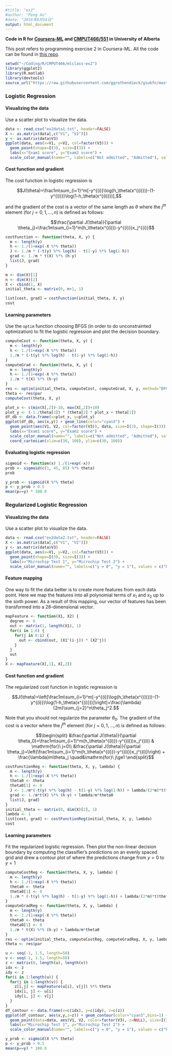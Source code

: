 ```yaml
---
#title: "ex2"
#author: "Peng Xu"
#date: "2016年9月16日"
output: html_document
---
```


**Code in R for [Coursera-ML](https://www.coursera.org/learn/machine-learning) and [CMPUT466/551](https://www.ualberta.ca/computing-science/undergraduate-studies/course-directory/courses/machine-learning) in University of Alberta**

This post refers to programming exercise 2 in Coursera-ML. All the code can be found in [this repo](https://github.com/billy-inn/CourseraMLwithR).

```r
setwd("~/Coding/R/CMPUT466/mlclass-ex2")
library(ggplot2)
library(R.matlab)
library(devtools)
source_url("https://raw.githubusercontent.com/ggrothendieck/gsubfn/master/R/list.R")
```

### Logistic Regression

#### Visualizing the data

Use a scatter plot to visualize the data.

```r
data <- read.csv("ex2data1.txt", header=FALSE)
X <- as.matrix(data[,c("V1", "V2")])
y <- as.matrix(data$V3)
ggplot(data, aes(x=V1, y=V2, col=factor(V3))) + 
  geom_point(shape=I(3), size=I(3)) +
  labs(x="Exam1 score", y="Exam2 score") +
  scale_color_manual(name="", labels=c("Not admitted", "Admitted"), values = c("blue", "red"))
```

#### Cost function and gradient

The cost function in logistic regression is

$$J(\theta)=\frac1m\sum_{i=1}^m[-y^{(i)}\log(h_\theta(x^{(i)}))-(1-y^{(i)})\log(1-h_\theta(x^{(i)}))],$$

and the gradient of the cost is a vector of the same length as $\theta$ where the $j^{th}$ element (for $j=0,1,\dots,n$) is defined as follows:

$$\frac{\partial J(\theta)}{\partial \theta_j}=\frac1m\sum_{i=1}^m(h_\theta(x^{(i)})-y^{(i)})x_j^{(i)}$$

```r
costFunction <- function(theta, X, y) {
  m <- length(y)
  h <- 1./(1+exp(-X %*% theta))
  J <- 1./m * (-t(y) %*% log(h) - t(1-y) %*% log(1-h))
  grad <- 1./m * t(X) %*% (h-y)
  list(J, grad)
}

m <- dim(X)[1]
n <- dim(X)[2]
X <- cbind(1, X)
initial_theta <- matrix(0, n+1, 1)

list[cost, grad] = costFunction(initial_theta, X, y)
cost
```

#### Learning parameters

Use the ```optim``` function choosing BFGS (in order to do unconstrainted optimization) to fit the logistic regression and plot the decision boundary.

```r
computeCost <- function(theta, X, y) {
  m <- length(y)
  h <- 1./(1+exp(-X %*% theta))
  1./m * (-t(y) %*% log(h) - t(1-y) %*% log(1-h))
}
computeGrad <- function(theta, X, y) {
  m <- length(y)
  h <- 1./(1+exp(-X %*% theta))
  1./m * t(X) %*% (h-y)
}
res <- optim(initial_theta, computeCost, computeGrad, X, y, method="BFGS", control=list(maxit = 400))
theta <- res$par
computeCost(theta, X, y)

plot_x <- c(min(X[,2])-10, max(X[,2])+10)
plot_y <- (-1./theta[3]) * (theta[2] * plot_x + theta[1])
df_db <- data.frame(x=plot_x, y=plot_y)
ggplot(df_db, aes(x,y)) + geom_line(color="cyan3") + 
  geom_point(aes(V1, V2, col=factor(V3)), data, size=I(3), shape=I(3)) + 
  labs(x="Exam1 score", y="Exam2 score") +
  scale_color_manual(name="", labels=c("Not admitted", "Admitted"), values = c("blue", "red")) +
  coord_cartesian(xlim=c(30, 100), ylim=c(30, 100))
```

#### Evaluating logistic regression

```r
sigmoid <- function(x) 1./(1+exp(-x))
prob <- sigmoid(c(1, 45, 85) %*% theta)
prob

y_prob <- sigmoid(X %*% theta)
p <- y_prob > 0.5
mean(p==y) * 100.0
```

### Regularized Logistic Regression

#### Visualizing the data

Use a scatter plot to visualize the data.

```r
data <- read.csv("ex2data2.txt", header=FALSE)
X <- as.matrix(data[,c("V1", "V2")])
y <- as.matrix(data$V3)
ggplot(data, aes(x=V1, y=V2, col=factor(V3))) + 
  geom_point(shape=I(3), size=I(3)) +
  labs(x="Microchip Test 1", y="Microchip Test 2") +
  scale_color_manual(name="", labels=c("y = 0", "y = 1"), values = c("blue", "red"))
```

#### Feature mapping

One way to fit the data better is to create more features from each data point. Here we map the features into all polynomial terms of $x_1$ and $x_2$ up to the sixth power. As a result of this mapping, our vector of features has been transformed into a $28$-dimensional vector.

```r
mapFeature <- function(X1, X2) {
  degree <- 6
  out <- matrix(1, length(X1), 1)
  for(i in 1:6) {
    for(j in 0:i) {
      out <- cbind(out, (X1^(i-j)) * (X2^j))
    }
  }
  out
}
X <- mapFeature(X[,1], X[,2])
```

#### Cost function and gradient

The regularized cost function in logistic regression is

$$J(\theta)=\left[\frac1m\sum_{i=1}^m[-y^{(i)}\log(h_\theta(x^{(i)}))-(1-y^{(i)})\log(1-h_\theta(x^{(i)}))]\right]+\frac{\lambda}{2m}\sum_{j=2}^n\theta_j^2.$$

Note that you should not regularize the parameter $\theta_0$. The gradient of the cost is a vector where the $j^{th}$ element (for $j=0,1,\dots,n$) is defined as follows:

$$\begin{split}
&\frac{\partial J(\theta)}{\partial \theta_0}=\frac1m\sum_{i=1}^m(h_\theta(x^{(i)})-y^{(i)})x_j^{(i)} & \mathrm{for}\ j=0\\
&\frac{\partial J(\theta)}{\partial \theta_j}=\left(\frac1m\sum_{i=1}^m(h_\theta(x^{(i)})-y^{(i)})x_j^{(i)}\right) + \frac{\lambda}m\theta_j \quad&\mathrm{for}\ j\ge1
\end{split}$$

```r
costFunctionReg <- function(theta, X, y, lambda) {
  m <- length(y)
  h <- 1./(1+exp(-X %*% theta))
  theta0 <- theta
  theta0[1] <- 0
  J <- 1./m*(-t(y) %*% log(h) - t(1-y) %*% log(1-h)) + lambda/(2*m)*t(theta0)%*%theta0
  grad <- 1./m*t(X) %*% (h-y) + lambda/m*theta0
  list(J, grad)
}
initial_theta <- matrix(0, dim(X)[2], 1)
lambda <- 1
list[cost, grad] <- costFunctionReg(initial_theta, X, y, lambda)
cost
```

#### Learning parameters

Fit the regularized logistic regression. Then plot the non-linear decision boundary by computing the classifier’s predictions on an evenly spaced grid and drew a contour plot of where the predictions change from $y = 0$ to $y = 1$

```r
computeCostReg <- function(theta, X, y, lambda) {
  m <- length(y)
  h <- 1./(1+exp(-X %*% theta))
  theta0 <- theta
  theta0[1] <- 0
  1./m * (-t(y) %*% log(h) - t(1-y) %*% log(1-h)) + lambda/(2*m)*t(theta0)%*%theta0
}
computeGradReg <- function(theta, X, y, lambda) {
  m <- length(y)
  h <- 1./(1+exp(-X %*% theta))
  theta0 <- theta
  theta0[1] <- 0
  1./m * t(X) %*% (h-y) + lambda/m*theta0
}
res <- optim(initial_theta, computeCostReg, computeGradReg, X, y, lambda, method="BFGS", control=list(maxit = 400))
theta <- res$par

u <- seq(-1, 1.5, length=50)
v <- seq(-1, 1.5, length=50)
z <- matrix(0, length(u), length(v))
idx <- z
idy <- z
for(i in 1:length(u)) {
  for(j in 1:length(v)) {
    z[i,j] <- mapFeature(u[i], v[j]) %*% theta
    idx[i, j] <- u[i]
    idy[i, j] <- v[j]
  }
}
df_contour <- data.frame(x=c(idx), y=c(idy), z=c(z))
ggplot(df_contour, aes(x,y,z=z)) + geom_contour(color="cyan3",bins=1) +
  geom_point(data=data, aes(V1, V2, color=factor(V3), z=NULL), size=I(3), shape=I(3))+
  labs(x="Microchip Test 1", y="Microchip Test 2") +
  scale_color_manual(name="", labels=c("y = 0", "y = 1"), values = c("blue", "red"))

y_prob <- sigmoid(X %*% theta)
p <- y_prob > 0.5
mean(p==y) * 100.0
```

